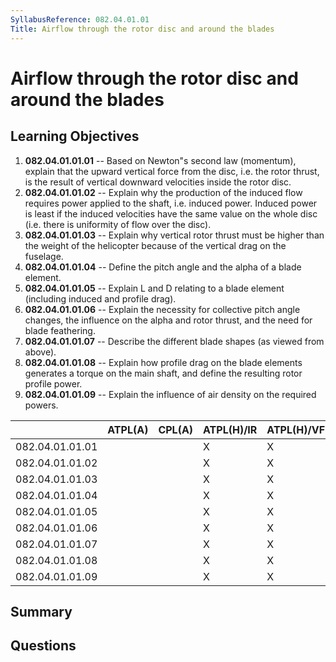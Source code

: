 ```yaml
---
SyllabusReference: 082.04.01.01
Title: Airflow through the rotor disc and around the blades
---
```


# Airflow through the rotor disc and around the blades

## Learning Objectives

1.  **082.04.01.01.01** -- Based on Newton"s second law (momentum), explain that
    the upward vertical force from the disc, i.e. the rotor thrust, is the result
    of vertical downward velocities inside the rotor disc.
2.  **082.04.01.01.02** -- Explain why the production of the induced flow
    requires power applied to the shaft, i.e. induced power. Induced power is
    least if the induced velocities have the same value on the whole disc (i.e.
    there is uniformity of flow over the disc).
3.  **082.04.01.01.03** -- Explain why vertical rotor thrust must be higher than
    the weight of the helicopter because of the vertical drag on the fuselage.
4.  **082.04.01.01.04** -- Define the pitch angle and the alpha of a blade
    element.
5.  **082.04.01.01.05** -- Explain L and D relating to a blade element (including
    induced and profile drag).
6.  **082.04.01.01.06** -- Explain the necessity for collective pitch angle
    changes, the influence on the alpha and rotor thrust, and the need for blade
    feathering.
7.  **082.04.01.01.07** -- Describe the different blade shapes (as viewed from
    above).
8.  **082.04.01.01.08** -- Explain how profile drag on the blade elements
    generates a torque on the main shaft, and define the resulting rotor profile
    power.
9.  **082.04.01.01.09** -- Explain the influence of air density on the required
    powers.

|                 | ATPL(A) | CPL(A) | ATPL(H)/IR | ATPL(H)/VFR | CPL(H) | IR | CBIR(A) |
| --------------- | ------- | ------ | ---------- | ----------- | ------ | -- | ------- |
| 082.04.01.01.01 |         |        | X          | X           | X      |    |         |
| 082.04.01.01.02 |         |        | X          | X           | X      |    |         |
| 082.04.01.01.03 |         |        | X          | X           | X      |    |         |
| 082.04.01.01.04 |         |        | X          | X           | X      |    |         |
| 082.04.01.01.05 |         |        | X          | X           | X      |    |         |
| 082.04.01.01.06 |         |        | X          | X           | X      |    |         |
| 082.04.01.01.07 |         |        | X          | X           | X      |    |         |
| 082.04.01.01.08 |         |        | X          | X           | X      |    |         |
| 082.04.01.01.09 |         |        | X          | X           | X      |    |         |

## Summary

## Questions
